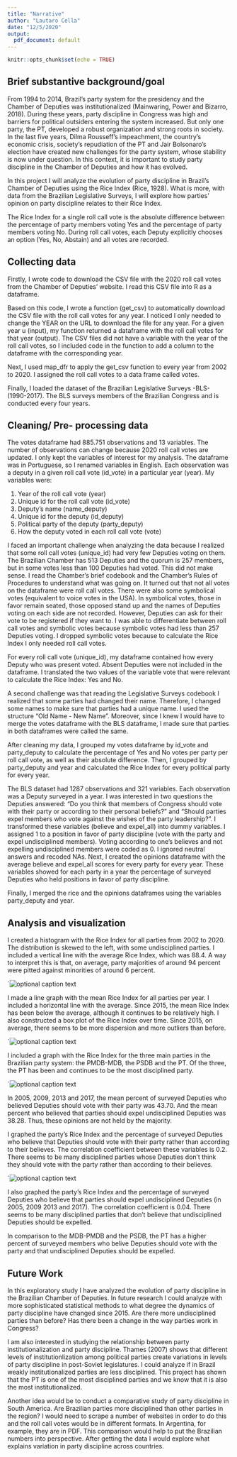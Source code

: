 ```yaml
---
title: "Narrative"
author: "Lautaro Cella"
date: "12/5/2020"
output:
  pdf_document: default
---
```


```r
knitr::opts_chunk$set(echo = TRUE)
```

## Brief substantive background/goal

From 1994 to 2014, Brazil’s party system for the presidency and the Chamber of Deputies was institutionalized (Mainwaring, Power and Bizarro, 2018). During these years, party discipline in Congress was high and barriers for political outsiders entering the system increased. But only one party, the PT, developed a robust organization and strong roots in society. In the last five years, Dilma Rousseff’s impeachment, the country’s economic crisis, society’s repudiation of the PT and Jair Bolsonaro’s election have created new challenges for the party system, whose stability is now under question. In this context, it is important to study party discipline in the Chamber of Deputies and how it has evolved. 

In this project I will analyze the evolution of party discipline in Brazil’s Chamber of Deputies using the Rice Index (Rice, 1928). What is more, with data from the Brazilian Legislative Surveys, I will explore how parties' opinion on party discipline relates to their Rice Index.

The Rice Index for a single roll call vote is the absolute difference between the percentage of party members voting Yes and the percentage of party members voting No. During roll call votes, each Deputy explicitly chooses an option (Yes, No, Abstain) and all votes are recorded.


## Collecting data

Firstly, I wrote code to download the CSV file with the 2020 roll call votes from the Chamber of Deputies' website. I read this CSV file into R as a dataframe.
 
Based on this code, I wrote a function (get_csv) to automatically download the CSV file with the roll call votes for any year. I noticed I only needed to change the YEAR on the URL to download the file for any year. For a given year u (input), my function returned a dataframe with the roll call votes for that year (output). The CSV files did not have a variable with the year of the roll call votes, so I included code in the function to add a column to the dataframe with the corresponding year. 

Next, I used map_dfr to apply the get_csv function to every year from 2002 to 2020. I assigned the roll call votes to a data frame called votes. 

Finally, I loaded the dataset of the Brazilian Legislative Surveys -BLS- (1990-2017). The BLS surveys members of the Brazilian Congress and is conducted every four years.


## Cleaning/ Pre- processing data

The votes dataframe had 885.751 observations and 13 variables. The number of observations can change because 2020 roll call votes are updated. I only kept the variables of interest for my analysis. The dataframe was in Portuguese, so I renamed variables in English. Each observation was a deputy in a given roll call vote (id_vote) in a particular year (year). My variables were: 

1. Year of the roll call vote (year)
2. Unique id for the roll call vote (id_vote)
3. Deputy's name (name_deputy)
4. Unique id for the deputy (id_deputy)
5. Political party of the deputy (party_deputy)
6. How the deputy voted in each roll call vote (vote)

I faced an important challenge when analyzing the data because I realized that some roll call votes (unique_id) had very few Deputies voting on them. The Brazilian Chamber has 513 Deputies and the quorum is 257 members, but in some votes less than 100 Deputies had voted. This did not make sense. I read the Chamber's brief codebook and the Chamber's Rules of Procedures to understand what was going on. It turned out that not all votes on the dataframe were roll call votes. There were also some symbolical votes (equivalent to voice votes in the USA). In symbolical votes, those in favor remain seated, those opposed stand up and the names of Deputies voting on each side are not recorded. However, Deputies can ask for their vote to be registered if they want to. I was able to differentiate between roll call votes and symbolic votes because symbolic votes had less than 257 Deputies voting. I dropped symbolic votes because to calculate the Rice Index I only needed roll call votes.

For every roll call vote (unique_id), my dataframe contained how every Deputy who was present voted. Absent Deputies were not included in the dataframe. I translated the two values of the variable vote that were relevant to calculate the Rice Index: Yes and No. 

A second challenge was that reading the Legislative Surveys codebook I realized that some parties had changed their name. Therefore, I changed some names to make sure that parties had a unique name. I used the structure "Old Name - New Name". Moreover, since I knew I would have to merge the votes dataframe with the BLS dataframe, I made sure that parties in both dataframes were called the same.

After cleaning my data, I grouped my votes dataframe by id_vote and party_deputy to calculate the percentage of Yes and No votes per party per roll call vote, as well as their absolute difference. Then, I grouped by party_deputy and year and calculated the Rice Index for every political party for every year.

The BLS dataset had 1287 observations and 321 variables. Each observation was a Deputy surveyed in a year. I was interested in two questions the Deputies answered: "Do you think that members of Congress should vote with their party or according to their personal beliefs?" and "Should parties expel members who vote against the wishes of the party leadership?". I transformed these variables (believe and expel_all) into dummy variables. I assigned 1 to a position in favor of party discipline (vote with the party and expel undisciplined members). Voting according to one's believes and not expelling undisciplined members were coded as 0. I ignored neutral answers and recoded NAs. Next, I created the opinions dataframe with the average believe and expel_all scores for every party for every year. These variables showed for each party in a year the percentage of surveyed Deputies who held positions in favor of party discipline.

Finally, I merged the rice and the opinions dataframes using the variables party_deputy and year.


## Analysis and visualization

I created a histogram with the Rice Index for all parties from 2002 to 2020. The distribution is skewed to the left, with some undisciplined parties. I included a vertical line with the average Rice Index, which was 88.4. A way to interpret this is that, on average, party majorities of around 94 percent were pitted against minorities of around 6 percent. 

`![optional caption text](C:/Users/lauta/Pictures/histogram_rice.png)


I made a line graph with the mean Rice Index for all parties per year. I included a horizontal line with the average. Since 2015, the mean Rice Index has been below the average, although it continues to be relatively high. I also constructed a box plot of the Rice Index over time. Since 2015, on average, there seems to be more dispersion and more outliers than before.

`![optional caption text](C:/Users/lauta/Pictures/line_rice.png)

I included a graph with the Rice Index for the three main parties in the Brazilian party system: the PMDB-MDB, the PSDB and the PT. Of the three, the PT has been and continues to be the most disciplined party.

`![optional caption text](C:/Users/lauta/Pictures/main_rice.png)

In 2005, 2009, 2013 and 2017, the mean percent of surveyed Deputies who believed Deputies should vote with their party was 43.70. And the mean percent who believed that parties should expel undisciplined Deputies was 38.28. Thus, these opinions are not held by the majority.

I graphed the party's Rice Index and the percentage of surveyed Deputies who believe that Deputies should vote with their party rather than according to their believes. The correlation coefficient between these variables is 0.2. There seems to be many disciplined parties whose Deputies don't think they should vote with the party rather than according to their believes.

`![optional caption text](C:/Users/lauta/Pictures/scatter_rice_believe.png) 

I also graphed the party's Rice Index and the percentage of surveyed Deputies who believe that parties should expel undisciplined Deputies (in 2005, 2009 2013 and 2017). The correlation coefficient is 0.04. There seems to be many disciplined parties that don't believe that undisciplined Deputies should be expelled.

In comparison to the MDB-PMDB and the PSDB, the PT has a higher percent of surveyed members who belive Deputies should vote with the party and that undisciplined Deputies should be expelled.


## Future Work

In this exploratory study I have analyzed the evolution of party discipline in the Brazilian Chamber of Deputies. In future research I could analyze with more sophisticated statistical methods to what degree the dynamics of party discipline have changed since 2015. Are there more undisciplined parties than before? Has there been a change in the way parties work in Congress?

I am also interested in studying the relationship between party institutionalization and party discipline. Thames (2007) shows that different levels of institutionlization among political parties create variations in levels of party discipline in post-Soviet legislatures. I could analyze if in Brazil weakly institutionalized parties are less disciplined. This project has shown that the PT is one of the most disciplined parties and we know that it is also the most institutionalized. 

Another idea would be to conduct a comparative study of party discipline in South America. Are Brazilian parties more disciplined than other parties in the region? I would need to scrape a number of websites in order to do this and the roll call votes would be in different formats. In Argentina, for example, they are in PDF. This comparison would help to put the Brazilian numbers into perspective. After getting the data I would explore what explains variation in party discipline across countries.